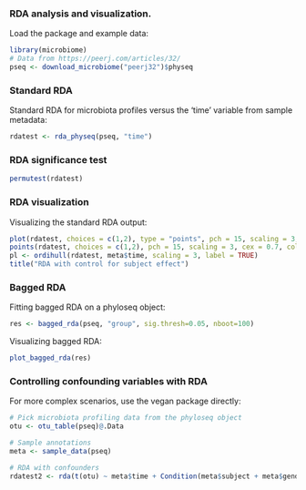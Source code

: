 ### RDA analysis and visualization. 

Load the package and example data:

```r
library(microbiome)
# Data from https://peerj.com/articles/32/
pseq <- download_microbiome("peerj32")$physeq
```

### Standard RDA 

Standard RDA for microbiota profiles versus the 'time' variable from 
sample metadata:

```r
rdatest <- rda_physeq(pseq, "time")
```

### RDA significance test

```r
permutest(rdatest) 
```

### RDA visualization

Visualizing the standard RDA output:

```r
plot(rdatest, choices = c(1,2), type = "points", pch = 15, scaling = 3, cex = 0.7, col = meta$time)
points(rdatest, choices = c(1,2), pch = 15, scaling = 3, cex = 0.7, col = meta$time)
pl <- ordihull(rdatest, meta$time, scaling = 3, label = TRUE)
title("RDA with control for subject effect")
```

### Bagged RDA

Fitting bagged RDA on a phyloseq object:

```r
res <- bagged_rda(pseq, "group", sig.thresh=0.05, nboot=100)
```

Visualizing bagged RDA:

```r
plot_bagged_rda(res)
```


### Controlling confounding variables with RDA

For more complex scenarios, use the vegan package directly:

```r
# Pick microbiota profiling data from the phyloseq object
otu <- otu_table(pseq)@.Data

# Sample annotations
meta <- sample_data(pseq)

# RDA with confounders
rdatest2 <- rda(t(otu) ~ meta$time + Condition(meta$subject + meta$gender))
```



